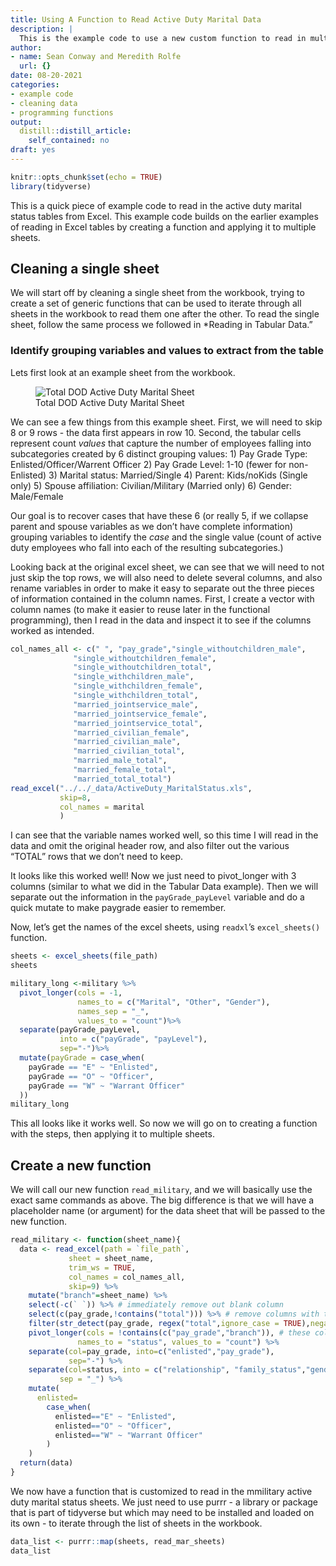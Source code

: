 ```yaml
---
title: Using A Function to Read Active Duty Marital Data
description: |
  This is the example code to use a new custom function to read in multiple sheets of data about Active Duty members of the military and marital status.
author:
- name: Sean Conway and Meredith Rolfe
  url: {}
date: 08-20-2021
categories:
- example code
- cleaning data
- programming functions
output:
  distill::distill_article:
    self_contained: no
draft: yes
---
```



```r
knitr::opts_chunk$set(echo = TRUE)
library(tidyverse)
```

This is a quick piece of example code to read in the active duty marital status tables from Excel. This example code builds on the earlier examples of reading in Excel tables by creating a function and applying it to multiple sheets.

## Cleaning a single sheet

We will start off by cleaning a single sheet from the workbook, trying to create a set of generic functions that can be used to iterate through all sheets in the workbook to read them one after the other. To read the single sheet, follow the same process we followed in *Reading in Tabular Data."

### Identify grouping variables and values to extract from the table

Lets first look at an example sheet from the workbook.

![Total DOD Active Duty Marital Sheet](dod_marital.png)

We can see a few things from this example sheet. First, we will need to skip 8 or 9 rows - the data first appears in row 10. Second, the tabular cells represent count *values* that capture the number of employees falling into subcategories created by 6 distinct grouping values:
  1) Pay Grade Type: Enlisted/Officer/Warrent Officer
  2) Pay Grade Level: 1-10 (fewer for non-Enlisted)
  3) Marital status: Married/Single
  4) Parent: Kids/noKids (Single only)
  5) Spouse affiliation: Civilian/Military (Married only)
  6) Gender: Male/Female

Our goal is to recover cases that have these 6 (or really 5, if we collapse parent and spouse variables as we don't have complete information) grouping variables to identify the *case* and the single value (count of active duty employees who fall into each of the resulting subcategories.)

Looking back at the original excel sheet, we can see that we will need to not just skip the top rows, we will also need to delete several columns, and also rename variables in order to make it easy to separate out the three pieces of information contained in the column names. First, I create a vector with column names (to make it easier to reuse later in the functional programming), then I read in the data and inspect it to see if the columns worked as intended.

```r
col_names_all <- c(" ", "pay_grade","single_withoutchildren_male",
              "single_withoutchildren_female",
              "single_withoutchildren_total",
              "single_withchildren_male",
              "single_withchildren_female",
              "single_withchildren_total",
              "married_jointservice_male",
              "married_jointservice_female",
              "married_jointservice_total",
              "married_civilian_female",
              "married_civilian_male",
              "married_civilian_total",
              "married_male_total",
              "married_female_total",
              "married_total_total")
read_excel("../../_data/ActiveDuty_MaritalStatus.xls", 
           skip=8,
           col_names = marital
           )
```
  
I can see that the variable names worked well, so this time I will read in the data and omit the original header row, and also filter out the various "TOTAL" rows that we don't need to keep.
  
It looks like this worked well! Now we just need to pivot_longer with 3 columns (similar to what we did in the Tabular Data example). Then we will separate out the information in the `payGrade_payLevel` variable and do a quick mutate to make paygrade easier to remember.

Now, let's get the names of the excel sheets, using `readxl`'s `excel_sheets()` function.
  
```r
sheets <- excel_sheets(file_path)
sheets
```
  
  
  

```r
military_long <-military %>%
  pivot_longer(cols = -1,
               names_to = c("Marital", "Other", "Gender"),
               names_sep = "_",
               values_to = "count")%>%
  separate(payGrade_payLevel, 
           into = c("payGrade", "payLevel"),
           sep="-")%>%
  mutate(payGrade = case_when(
    payGrade == "E" ~ "Enlisted",
    payGrade == "O" ~ "Officer",
    payGrade == "W" ~ "Warrant Officer"
  ))
military_long
```
This all looks like it works well. So now we will go on to creating a function with the steps, then applying it to multiple sheets.

## Create a new function

We will call our new function `read_military`, and we will basically use the exact same commands as above. The big difference is that we will have a placeholder name (or argument) for the data sheet that will be passed to the new function.

```r
read_military <- function(sheet_name){
  data <- read_excel(path = `file_path`,
             sheet = sheet_name,
             trim_ws = TRUE,
             col_names = col_names_all,
             skip=9) %>% 
    mutate("branch"=sheet_name) %>%
    select(-c(` `)) %>% # immediately remove out blank column
    select(c(pay_grade,!contains("total"))) %>% # remove columns with the word total
    filter(str_detect(pay_grade, regex("total",ignore_case = TRUE),negate = T)) %>%
    pivot_longer(cols = !contains(c("pay_grade","branch")), # these columns can remain as is
               names_to = "status", values_to = "count") %>% 
    separate(col=pay_grade, into=c("enlisted","pay_grade"),
             sep="-") %>% 
    separate(col=status, into = c("relationship", "family_status","gender"),
           sep = "_") %>%
    mutate(
      enlisted=
        case_when(
          enlisted=="E" ~ "Enlisted",
          enlisted=="O" ~ "Officer",
          enlisted=="W" ~ "Warrant Officer"
        )
    )
  return(data)
}

```

We now have a function that is customized to read in the mmilitary active duty marital status sheets. We just need to use purrr - a library or package that is part of tidyverse but which may need to be installed and loaded on its own - to iterate through the list of sheets in the workbook.

```r
data_list <- purrr::map(sheets, read_mar_sheets)
data_list
```
